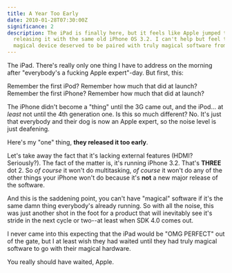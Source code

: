 ```yaml
---
title: A Year Too Early
date: 2010-01-28T07:30:00Z
significance: 2
description: The iPad is finally here, but it feels like Apple jumped the gun by
  releasing it with the same old iPhone OS 3.2. I can't help but feel that this
  magical device deserved to be paired with truly magical software from day one.
---
```


The iPad. There's really only one thing I have to address on the morning after "everybody's a fucking Apple expert"-day. But first, this:

Remember the first iPod? Remember how much that did at launch? Remember the first iPhone? Remember how much that did at launch?

The iPhone didn't become a "thing" until the 3G came out, and the iPod... at _least_ not until the 4th generation one. Is this so much different? No. It's just that everybody and their dog is now an Apple expert, so the noise level is just deafening.

Here's my "one" thing, **they released it too early**.

Let's take away the fact that it's lacking external features (HDMI? Seriously?). The fact of the matter is, it's running iPhone 3.2. That's **THREE** dot 2. So _of course_ it won't do multitasking, _of course_ it won't do any of the other things your iPhone won't do because it's **not** a new major release of the software.

And this is the saddening point, you can't have "magical" software if it's the same damn thing everybody's already running. So with all the noise, this was just another shot in the foot for a product that will inevitably see it's stride in the next cycle or two--at least when SDK 4.0 comes out.

I never came into this expecting that the iPad would be "OMG PERFECT" out of the gate, but I at least wish they had waited until they had truly magical software to go with their magical hardware.

You really should have waited, Apple.
